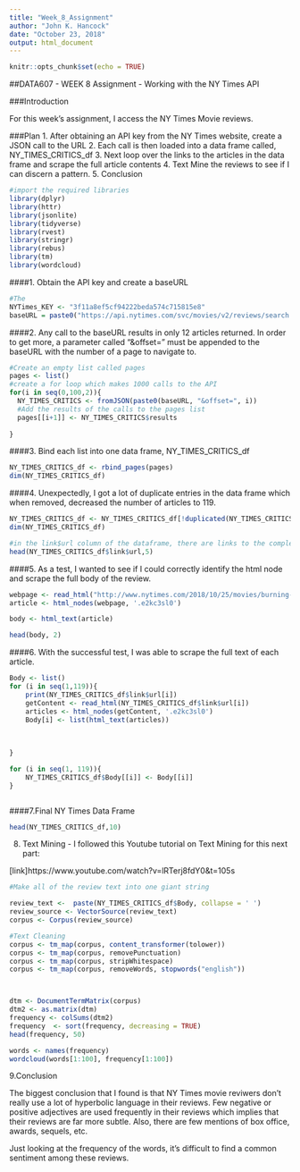 ```yaml
---
title: "Week_8_Assignment"
author: "John K. Hancock"
date: "October 23, 2018"
output: html_document
---
```


```r
knitr::opts_chunk$set(echo = TRUE)
```

##DATA607 - WEEK 8 Assignment - Working with the NY Times API

###Introduction

For this week's assignment, I access the NY Times Movie reviews. 

###Plan
1. After obtaining an API key from the NY Times website, create a JSON call to the URL
2. Each call is then loaded into a data frame called, NY_TIMES_CRITICS_df 
3. Next loop over the links to the articles in the data frame and scrape the full article contents
4. Text Mine the reviews to see if I can discern a pattern.
5. Conclusion 


```r
#import the required libraries
library(dplyr)
library(httr)
library(jsonlite)
library(tidyverse)  
library(rvest)    
library(stringr)   
library(rebus)
library(tm)
library(wordcloud)
```

                  
####1. Obtain the API key and create a baseURL

```r
#The 
NYTimes_KEY <- "3f11a8ef5cf94222beda574c715815e8"
baseURL = paste0("https://api.nytimes.com/svc/movies/v2/reviews/search.json?api-key=",NYTimes_KEY,sep="")

```

####2. Any call to the baseURL results in only 12 articles returned.  In order to get more, a parameter called "&offset=" must be appended to the baseURL with the number of a page to navigate to. 
```r
#Create an empty list called pages
pages <- list()
#create a for loop which makes 1000 calls to the API
for(i in seq(0,100,2)){
  NY_TIMES_CRITICS <- fromJSON(paste0(baseURL, "&offset=", i))
  #Add the results of the calls to the pages list
  pages[[i+1]] <- NY_TIMES_CRITICS$results
  
}


```

####3. Bind each list into one data frame, NY_TIMES_CRITICS_df 

```r
NY_TIMES_CRITICS_df <- rbind_pages(pages)
dim(NY_TIMES_CRITICS_df)

```
####4. Unexpectedly, I got a lot of duplicate entries in the data frame which when removed, decreased the number of articles to 119.
```r
NY_TIMES_CRITICS_df <- NY_TIMES_CRITICS_df[!duplicated(NY_TIMES_CRITICS_df$link$url), ]
dim(NY_TIMES_CRITICS_df)

```

```r
#in the link$url column of the dataframe, there are links to the complete review which was not available in the initial API calls
head(NY_TIMES_CRITICS_df$link$url,5)
```


####5. As a test, I wanted to see if I could correctly identify the html node and scrape the full body of the review.  

```r
webpage <- read_html("http://www.nytimes.com/2018/10/25/movies/burning-review.html" )
article <- html_nodes(webpage, '.e2kc3sl0')
```

```r
body <- html_text(article)

head(body, 2)
```
####6. With the successful test, I was able to scrape the full text of each article.

```r
Body <- list()
for (i in seq(1,119)){
    print(NY_TIMES_CRITICS_df$link$url[i])
    getContent <- read_html(NY_TIMES_CRITICS_df$link$url[i])
    articles <- html_nodes(getContent, '.e2kc3sl0')
    Body[i] <- list(html_text(articles))
   
    
       
}
```

```r
for (i in seq(1, 119)){
    NY_TIMES_CRITICS_df$Body[[i]] <- Body[[i]]
}



```
####7.Final NY Times Data Frame


```r
head(NY_TIMES_CRITICS_df,10)
```

8. Text Mining - I followed this Youtube tutorial on Text Mining for this next part:

[link]https://www.youtube.com/watch?v=lRTerj8fdY0&t=105s

```r
#Make all of the review text into one giant string

review_text <-  paste(NY_TIMES_CRITICS_df$Body, collapse = ' ')
review_source <- VectorSource(review_text)
corpus <- Corpus(review_source)
```


```r
#Text Cleaning
corpus <- tm_map(corpus, content_transformer(tolower))
corpus <- tm_map(corpus, removePunctuation)
corpus <- tm_map(corpus, stripWhitespace)
corpus <- tm_map(corpus, removeWords, stopwords("english"))




```

```r
dtm <- DocumentTermMatrix(corpus)
dtm2 <- as.matrix(dtm)
frequency <- colSums(dtm2)
frequency  <- sort(frequency, decreasing = TRUE)
head(frequency, 50)
```


```r
words <- names(frequency)
wordcloud(words[1:100], frequency[1:100])
```
9.Conclusion

The biggest conclusion that I found is that NY Times movie reviwers don't really use a lot of hyperbolic language in their reviews.  Few negative or positive adjectives are used frequently in their reviews which implies that their reviews are far more subtle. Also, there are few mentions of box office, awards, sequels, etc.  

Just looking at the frequency of the words, it's difficult to find a common sentiment among these reviews.


